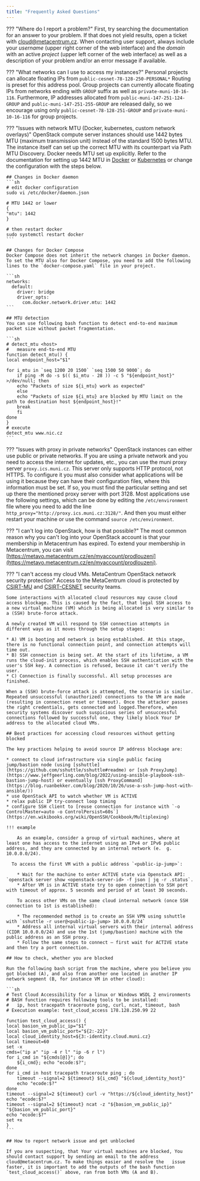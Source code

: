 ```yaml
---
title: "Frequently Asked Questions"
---
```

??? "Where do I report a problem?"
	First, try searching the documentation for an answer to your problem. If that does not yield results, open a
	ticket with [cloud@metacentrum.cz](mailto:cloud@metacentrum.cz). When contacting user support, always
	include your *username* (upper right corner of the web interface) and the *domain* with
	an active *project* (upper left corner of the web interface) as well as a description of
	your problem and/or an error message if available.

??? "What networks can I use to access my instances?"
	Personal projects can allocate floating IPs from `public-cesnet-78-128-250-PERSONAL*` Routing is preset for this address pool.
	Group projects can currently allocate floating IPs from networks ending with `GROUP` suffix as well as `private-muni-10-16-116`.
	Furthermore, IP addresses allocated from `public-muni-147-251-124-GROUP` and `public-muni-147-251-255-GROUP` are released daily, so we encourage using only `public-cesnet-78-128-251-GROUP` and `private-muni-10-16-116` for group projects.

??? "Issues with network MTU (Docker, kubernetes, custom network overlays)"
	OpenStack compute server instances should use 1442 bytes MTU (maximum transmission unit) instead of the standard 1500 bytes MTU. The instance itself can set up the correct MTU with its counterpart via Path MTU Discovery. Docker needs MTU set up explicitly. Refer to the documentation for setting up 1442 MTU in [Docker](https://docs.docker.com/v17.09/engine/userguide/networking/default_network/custom-docker0/) or [Kubernetes](https://docs.projectcalico.org/v3.5/usage/configuration/mtu) or change the configuration with the steps below.

	## Changes in Docker daemon
	```sh
	# edit docker configuration
	sudo vi /etc/docker/daemon.json

	# MTU 1442 or lower
	{
	"mtu": 1442
	}

	# then restart docker
	sudo systemctl restart docker
	```

	## Changes for Docker Compose
	Docker Compose does not inherit the network changes in Docker daemon. To set the MTU also for Docker Compose, you need to add the following lines to the `docker-compose.yaml` file in your project.

	```sh
	networks:
	  default:
	    driver: bridge
	    driver_opts:
	      com.docker.network.driver.mtu: 1442
	```

	## MTU detection
	You can use following bash function to detect end-to-end maximum packet size without packet fragmentation.

	```sh
	# detect_mtu <host>
	#   measure end-to-end MTU
	function detect_mtu() {
	local endpoint_host="$1"

	for i_mtu in `seq 1200 20 1500` `seq 1500 50 9000`; do
		if ping -M do -s $(( $i_mtu - 28 )) -c 5 "${endpoint_host}" >/dev/null; then
		echo "Packets of size ${i_mtu} work as expected"
		else
		echo "Packets of size ${i_mtu} are blocked by MTU limit on the path to destination host ${endpoint_host}!"
		break
		fi
	done
	}
	# execute
	detect_mtu www.nic.cz
	```

??? "Issues with proxy in private networks"
	OpenStack instances can either use public or private networks. If you are using a private network and you need to access the internet for updates, etc., you can use the muni proxy server `proxy.ics.muni.cz`. This server only supports HTTP protocol, not HTTPS. To configure it you must also consider what applications
	will be using it because they can have their configuration files, where this information must be set. If so, you must find the particular setting and set up there
	the mentioned proxy server with port 3128. Most applications use the following settings, which can be done by editing the `/etc/environment` file where you need to add the line
	`http_proxy="http://proxy.ics.muni.cz:3128/"`. And then you must either restart your machine or use the command `source /etc/environment`.

??? "I can't log into OpenStack, how is that possible?"
	The most common reason why you can't log into your OpenStack account is that your membership in Metacentrum has expired. To extend your membership in Metacentrum,
	you can visit [https://metavo.metacentrum.cz/en/myaccount/prodlouzeni](https://metavo.metacentrum.cz/en/myaccount/prodlouzeni).

??? "I can't access my cloud VMs. MetaCentrum OpenStack network security protection"
	Access to the MetaCentrum cloud is protected by [CSIRT-MU](https://csirt.muni.cz/?lang=en) and [CSIRT-CESNET](https://csirt.cesnet.cz/en/index) security teams.

	Some interactions with allocated cloud resources may cause cloud access blockage. This is caused by the fact, that legal SSH access to a new virtual machine (VM) which is being allocated is very similar to a (SSH) brute-force attack.

	A newly created VM will respond to SSH connection attempts in different ways as it moves through the setup stages:

	* A) VM is booting and network is being established. At this stage, there is no functional connection point, and connection attempts will time out.
	* B) SSH connection is being set. At the start of its lifetime, a VM runs the cloud-init process, which enables SSH authentication with the user's SSH key. A connection is refused, because it can't verify the user.
  	* C) Connection is finally successful. All setup processes are finished.

	When a (SSH) brute-force attack is attempted, the scenario is similar. Repeated unsuccessful (unauthorized) connections to the VM are made (resulting in connection reset or timeout). Once the attacker passes the right credentials, gets connected and logged.Therefore, when security systems discover such suspicious series of unsuccessful connections followed by successful one, they likely block Your IP address to the allocated cloud VMs.

	## Best practices for accessing cloud resources without getting blocked

	The key practices helping to avoid source IP address blockage are:

	* connect to cloud infrastructure via single public facing jump/bastion node (using [sshuttle](https://github.com/sshuttle/sshuttle#readme) or [ssh ProxyJump](https://www.jeffgeerling.com/blog/2022/using-ansible-playbook-ssh-bastion-jump-host) or eventually [ssh ProxyCommand](https://blog.ruanbekker.com/blog/2020/10/26/use-a-ssh-jump-host-with-ansible/))
	* use OpenStack API to watch whether VM is ACTIVE
    * relax public IP try-connect loop timing
	* configure SSH client to [reuse connection for instance with `-o ControlMaster=auto -o ControlPersist=60s`](https://en.wikibooks.org/wiki/OpenSSH/Cookbook/Multiplexing)

    !!! example

    	As an example, consider a group of virtual machines, where at least one has access to the internet using an IPv4 or IPv6 public address, and they are connected by an internal network (e.  g. 10.0.0.0/24).

      To access the first VM with a public address `<public-ip-jump>`:

    	* Wait for the machine to enter ACTIVE state via Openstack API: `openstack server show <openstack-server-id> -f json | jq -r .status`.
    	* After VM is in ACTIVE state try to open connection to SSH port with timeout of approx. 5 seconds and period of at least 30 seconds.

    	To access other VMs on the same cloud internal network (once SSH connection to 1st is established):

    	* The recommended method is to create an SSH VPN using sshuttle with `sshuttle -r user@<public-ip-jump> 10.0.0.0/24`
    	* Address all internal virtual servers with their internal address (CIDR 10.0.0.0/24) and use the 1st (jump/bastion) machine with the public address as an SSH proxy.
    	* Follow the same steps to connect – first wait for ACTIVE state and then try a port connection.

  	## How to check, whether you are blocked

  	Run the following bash script from the machine, where you believe you got blocked (A), and also from another one located in another IP network segment (B, for instance VM in other cloud):

  	```sh
  	# Test Cloud Accessibility for a linux or Windows WSDL 2 environments
  	# BASH function requires following tools to be installed:
  	#   ip, host tracepath traceroute ping, curl, ncat, timeout, bash
  	# Execution example: test_cloud_access 178.128.250.99 22

  	function test_cloud_access() {
  	local basion_vm_public_ip="$1"
  	local basion_vm_public_port="${2:-22}"
  	local cloud_identity_host=${3:-identity.cloud.muni.cz}
  	local timeout=60
  	set -x
  	cmds=("ip a" "ip -4 r l" "ip -6 r l")
  	for i_cmd in "${cmds[@]}"; do
  		${i_cmd}; echo "ecode:$?";
    done
  	for i_cmd in host tracepath traceroute ping ; do
  		timeout --signal=2 ${timeout} ${i_cmd} "${cloud_identity_host}"
  		echo "ecode:$?"
  	done
  	timeout --signal=2 ${timeout} curl -v "https://${cloud_identity_host}"
  	echo "ecode:$?"
  	timeout --signal=2 ${timeout} ncat -z "${basion_vm_public_ip}" "${basion_vm_public_port}"
  	echo "ecode:$?"
  	set +x
  	}
  	```

  	## How to report network issue and get unblocked

  	If you are suspecting, that Your virtual machines are blocked, You should contact support by sending an email to the address cloud@metacentrum.cz. To make things easier and resolve the   issue faster, it is important to add the outputs of the bash function `test_cloud_access()` above, ran from both VMs (A and B).
